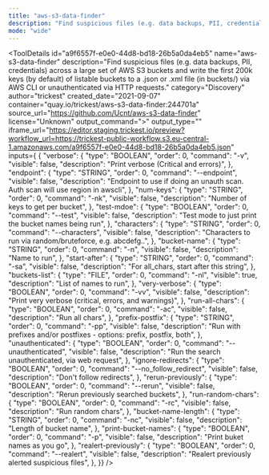 ```yaml
---
title: "aws-s3-data-finder"
description: "Find suspicious files (e.g. data backups, PII, credentials) across a large set of AWS S3 buckets and write the first 200k keys (by default) of listable buckets to a .json or .xml file (in buckets/) via AWS CLI or unauthenticated via HTTP requests."
mode: "wide"
---
```



<ToolDetails
  id="a9f6557f-e0e0-44d8-bd18-26b5a0da4eb5"
  name="aws-s3-data-finder"
  description="Find suspicious files (e.g. data backups, PII, credentials) across a large set of AWS S3 buckets and write the first 200k keys (by default) of listable buckets to a .json or .xml file (in buckets/) via AWS CLI or unauthenticated via HTTP requests."
  category="Discovery"
  author="trickest"
  created_date="2021-09-07"
  container="quay.io/trickest/aws-s3-data-finder:244701a"
  source_url="https://github.com/Ucnt/aws-s3-data-finder"
  license="Unknown"
  output_command=">"
  output_type=""
  iframe_url="https://editor.staging.trickest.io/preview?workflow_url=https://trickest-public-workflow.s3.eu-central-1.amazonaws.com/a9f6557f-e0e0-44d8-bd18-26b5a0da4eb5.json"
  inputs={ {
  "verbose": {
    "type": "BOOLEAN",
    "order": 0,
    "command": "-v",
    "visible": false,
    "description": "Print verbose (Critical and errors)",
  },
  "endpoint": {
    "type": "STRING",
    "order": 0,
    "command": "--endpoint",
    "visible": false,
    "description": "Endpoint to use if doing an unauth scan. Auth scan will use region in awscli",
  },
  "num-keys": {
    "type": "STRING",
    "order": 0,
    "command": "-nk",
    "visible": false,
    "description": "Number of keys to get per bucket",
  },
  "test-mdoe": {
    "type": "BOOLEAN",
    "order": 0,
    "command": "--test",
    "visible": false,
    "description": "Test mode to just print the bucket names being run",
  },
  "characters": {
    "type": "STRING",
    "order": 0,
    "command": "--characters",
    "visible": false,
    "description": "Characters to run via random/bruteforce, e.g. abcdefg..",
  },
  "bucket-name": {
    "type": "STRING",
    "order": 0,
    "command": "-n",
    "visible": false,
    "description": "Name to run",
  },
  "start-after": {
    "type": "STRING",
    "order": 0,
    "command": "-sa",
    "visible": false,
    "description": "For all_chars, start after this string",
  },
  "buckets-list": {
    "type": "FILE",
    "order": 0,
    "command": "-nl",
    "visible": true,
    "description": "List of names to run",
  },
  "very-verbose": {
    "type": "BOOLEAN",
    "order": 0,
    "command": "-vv",
    "visible": false,
    "description": "Print very verbose (critical, errors, and warnings)",
  },
  "run-all-chars": {
    "type": "BOOLEAN",
    "order": 0,
    "command": "-ac",
    "visible": false,
    "description": "Run all chars",
  },
  "prefix-postfix": {
    "type": "STRING",
    "order": 0,
    "command": "-pp",
    "visible": false,
    "description": "Run with prefixes and/or postfixes - options: prefix, postfix, both",
  },
  "unauthenticated": {
    "type": "BOOLEAN",
    "order": 0,
    "command": "--unauthenticated",
    "visible": false,
    "description": "Run the search unauthenticated, via web request",
  },
  "ignore-redirects": {
    "type": "BOOLEAN",
    "order": 0,
    "command": "--no_follow_redirect",
    "visible": false,
    "description": "Don't follow redirects",
  },
  "rerun-previously": {
    "type": "BOOLEAN",
    "order": 0,
    "command": "--rerun",
    "visible": false,
    "description": "Rerun previously searched buckets",
  },
  "run-random-chars": {
    "type": "BOOLEAN",
    "order": 0,
    "command": "-rc",
    "visible": false,
    "description": "Run random chars",
  },
  "bucket-name-length": {
    "type": "STRING",
    "order": 0,
    "command": "-nc",
    "visible": false,
    "description": "Length of bucket name",
  },
  "print-bucket-names": {
    "type": "BOOLEAN",
    "order": 0,
    "command": "-p",
    "visible": false,
    "description": "Print buket names as you go",
  },
  "realert-previously": {
    "type": "BOOLEAN",
    "order": 0,
    "command": "--realert",
    "visible": false,
    "description": "Realert previously alerted suspicious files",
  },
}}
/>